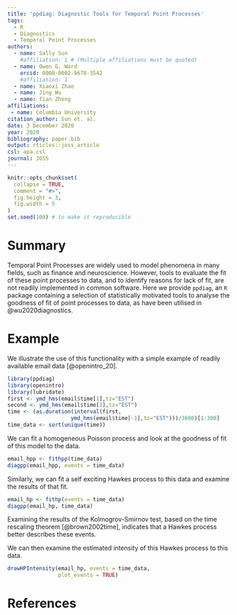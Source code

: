 ```yaml
---
title: 'ppdiag: Diagnostic Tools for Temporal Point Processes'
tags:
  - R
  - Diagnostics
  - Temporal Point Processes
authors:
  - name: Sally Sun
    #affiliation: 1 # (Multiple affiliations must be quoted)
  - name: Owen G. Ward
    orcid: 0000-0002-9678-3542
    #affiliation: 1
  - name: Xiaoxi Zhao
  - name: Jing Wu
  - name: Tian Zheng
affiliations:
 - name: Columbia University
citation_author: Sun et. al.
date: 3 December 2020
year: 2020
bibliography: paper.bib
output: rticles::joss_article
csl: apa.csl
journal: JOSS
---
```


```r
knitr::opts_chunk$set(
  collapse = TRUE,
  comment = "#>",
  fig.height = 3,
  fig.width = 5
)
set.seed(100) # to make it reproducible
```

# Summary

Temporal Point Processes are widely used to model
phenomena in many fields, such as finance and neuroscience.
However, tools to evaluate the fit of these point
processes to data, and to identify reasons for lack of
fit, are not readily implemented in common software.
Here we provide `ppdiag`, an `R`
package containing a 
selection of statistically motivated
tools to analyse the goodness of fit of point processes to
data, as have been utilised in @wu2020diagnostics.

# Example

We illustrate the use of this functionality
with a simple example of readily available 
email data [@openintro_20].

```r
library(ppdiag)
library(openintro)
library(lubridate)
first <- ymd_hms(email$time[1],tz="EST")
second <- ymd_hms(email$time[2],tz="EST")
time <- (as.duration(interval(first,
                    ymd_hms(email$time[-1],tz="EST")))/3600)[1:300]
time_data <- sort(unique(time))
```

We can fit a homogeneous Poisson process and look at the
goodness of fit of this model to the data.

```r
email_hpp <- fithpp(time_data)
diagpp(email_hpp, events = time_data)

```

Similarly, we can fit a self exciting Hawkes process to this
data and examine the results of that fit.

```r
email_hp <- fithp(events = time_data)
diagpp(email_hp, time_data)
```
Examining the results of the Kolmogrov-Smirnov test, based
on the time rescaling theorem [@brown2002time], indicates that
a Hawkes process better describes these events.

We can then examine the estimated intensity of this Hawkes
process to this data.

```r
drawHPIntensity(email_hp, events = time_data, 
                plot_events = TRUE)
```


<!-- # Citations -->

<!-- Citations to entries in paper.bib should be in -->
<!-- [rMarkdown](http://rmarkdown.rstudio.com/authoring_bibliographies_and_citations.html) -->
<!-- format. -->

<!-- For a quick reference, the following citation commands can be used: -->
<!-- - `@author:2001`  ->  "Author et al. (2001)" -->
<!-- - `[@author:2001]` -> "(Author et al., 2001)" -->
<!-- - `[@author1:2001; @author2:2001]` -> "(Author1 et al., 2001; Author2 et al., 2002)" -->



# References
